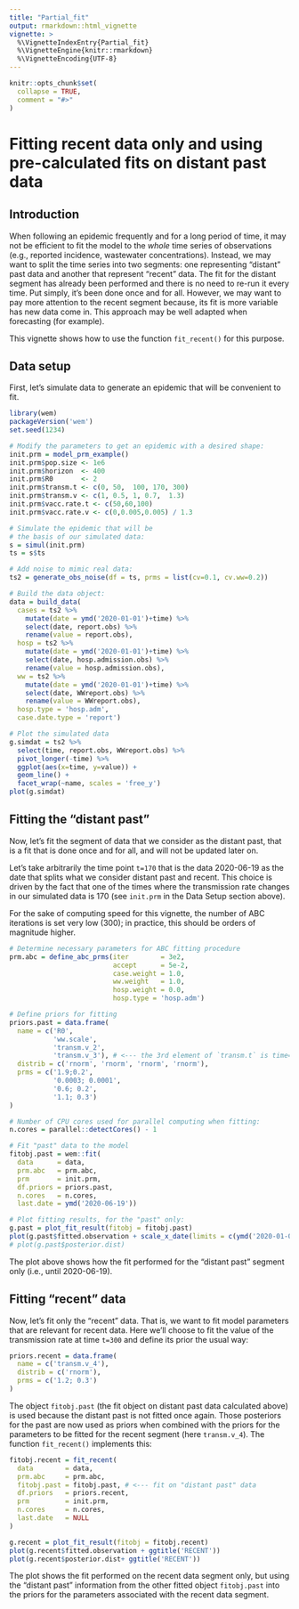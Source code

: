 ```yaml
---
title: "Partial_fit"
output: rmarkdown::html_vignette
vignette: >
  %\VignetteIndexEntry{Partial_fit}
  %\VignetteEngine{knitr::rmarkdown}
  %\VignetteEncoding{UTF-8}
---
```


```r
knitr::opts_chunk$set(
  collapse = TRUE,
  comment = "#>"
)
```

# Fitting recent data only and using pre-calculated fits on distant past data

## Introduction

When following an epidemic frequently and for a long period of time, it may not be efficient to fit the model to the _whole_ time series of observations (e.g., reported incidence, wastewater concentrations). Instead, we may want to split the time series into two segments: one representing "distant" past data and another that represent "recent" data. 
The fit for the distant segment has already been performed and there is no need to re-run it every time. Put simply, it's been done once and for all. 
However, we may want to pay more attention to the recent segment because, its fit is more variable has new data come in. This approach may be well adapted when forecasting (for example). 

This vignette shows how to use the function `fit_recent()` for this purpose. 


## Data setup

First, let's simulate data to generate an epidemic that will be convenient to fit. 

```r

library(wem)
packageVersion('wem')
set.seed(1234)

# Modify the parameters to get an epidemic with a desired shape:
init.prm = model_prm_example()
init.prm$pop.size <- 1e6
init.prm$horizon  <- 400
init.prm$R0       <- 2
init.prm$transm.t <- c(0, 50,  100, 170, 300)
init.prm$transm.v <- c(1, 0.5, 1, 0.7,  1.3)
init.prm$vacc.rate.t <- c(50,60,100)
init.prm$vacc.rate.v <- c(0,0.005,0.005) / 1.3

# Simulate the epidemic that will be 
# the basis of our simulated data:
s = simul(init.prm)
ts = s$ts

# Add noise to mimic real data:
ts2 = generate_obs_noise(df = ts, prms = list(cv=0.1, cv.ww=0.2))

# Build the data object:
data = build_data(
  cases = ts2 %>% 
    mutate(date = ymd('2020-01-01')+time) %>%
    select(date, report.obs) %>% 
    rename(value = report.obs),
  hosp = ts2 %>% 
    mutate(date = ymd('2020-01-01')+time) %>%
    select(date, hosp.admission.obs) %>% 
    rename(value = hosp.admission.obs),
  ww = ts2 %>% 
    mutate(date = ymd('2020-01-01')+time) %>%
    select(date, WWreport.obs) %>% 
    rename(value = WWreport.obs),
  hosp.type = 'hosp.adm',
  case.date.type = 'report')

# Plot the simulated data 
g.simdat = ts2 %>% 
  select(time, report.obs, WWreport.obs) %>% 
  pivot_longer(-time) %>% 
  ggplot(aes(x=time, y=value)) + 
  geom_line() + 
  facet_wrap(~name, scales = 'free_y')
plot(g.simdat)
```

## Fitting the "distant past"

Now, let's fit the segment of data that we consider as the distant past, that is a fit that is done once and for all, and will not be updated later on.

Let's take arbitrarily the time point `t=170` that is the data 2020-06-19 as the date that splits what we consider distant past and recent.  This choice is driven by the fact that one of the times where the transmission rate changes in our simulated data is 170 (see `init.prm` in the Data Setup section above).

For the sake of computing speed for this vignette, the number of ABC iterations is set very low (300); in practice, this should be orders of magnitude higher. 

```r
# Determine necessary parameters for ABC fitting procedure 
prm.abc = define_abc_prms(iter        = 3e2,
                          accept      = 5e-2,
                          case.weight = 1.0,
                          ww.weight   = 1.0,
                          hosp.weight = 0.0,
                          hosp.type = 'hosp.adm')

# Define priors for fitting 
priors.past = data.frame(
  name = c('R0', 
           'ww.scale', 
           'transm.v_2',
           'transm.v_3'), # <--- the 3rd element of `transm.t` is time=170, our pivot date.
  distrib = c('rnorm', 'rnorm', 'rnorm', 'rnorm'),
  prms = c('1.9;0.2', 
           '0.0003; 0.0001', 
           '0.6; 0.2',
           '1.1; 0.3')
)

# Number of CPU cores used for parallel computing when fitting:
n.cores = parallel::detectCores() - 1

# Fit "past" data to the model
fitobj.past = wem::fit(
  data      = data,
  prm.abc   = prm.abc,
  prm       = init.prm,
  df.priors = priors.past,
  n.cores   = n.cores, 
  last.date = ymd('2020-06-19'))

# Plot fitting results, for the "past" only:
g.past = plot_fit_result(fitobj = fitobj.past)
plot(g.past$fitted.observation + scale_x_date(limits = c(ymd('2020-01-01', '2020-06-19'))))
# plot(g.past$posterior.dist)
```

The plot above shows how the fit performed for the "distant past" segment only (i.e., until 2020-06-19). 

## Fitting "recent" data

Now, let's fit only the "recent" data. That is, we want to fit model parameters that are relevant for recent data. Here we'll choose to fit the value of the transmission rate at time `t=300` and define its prior the usual way:    
```r
priors.recent = data.frame(
  name = c('transm.v_4'),
  distrib = c('rnorm'),
  prms = c('1.2; 0.3')
)
```

The object `fitobj.past` (the fit object on distant past data calculated above) is used because the distant past is not fitted once again. Those posteriors for the past are now used as priors when combined with the priors for the parameters to be fitted for the recent segment (here `transm.v_4`). The function `fit_recent()` implements this: 

```r
fitobj.recent = fit_recent(
  data        = data, 
  prm.abc     = prm.abc, 
  fitobj.past = fitobj.past, # <--- fit on "distant past" data
  df.priors   = priors.recent, 
  prm         = init.prm, 
  n.cores     = n.cores, 
  last.date   = NULL
)

g.recent = plot_fit_result(fitobj = fitobj.recent)
plot(g.recent$fitted.observation + ggtitle('RECENT'))
plot(g.recent$posterior.dist+ ggtitle('RECENT'))
```

The plot shows the fit performed on the recent data segment only, but using the "distant past" information from the other fitted object `fitobj.past` into the priors for the parameters associated with the recent data segment.








